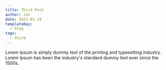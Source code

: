 ```yaml
---
title: Third Post
author: Jon
date: 2021-03-19
templateKey:
  - blog
tags:
  - third
---
```


Lorem Ipsum is simply dummy text of the printing and typesetting industry. Lorem Ipsum has been the industry's standard dummy text ever since the 1500s.
